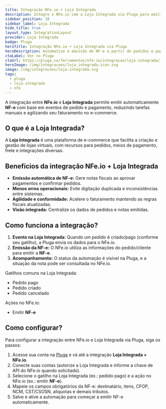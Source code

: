 ```yaml
---
title: Integração NFe.io + Loja Integrada
description: Integre o NFe.io com a Loja Integrada via Pluga para emitir NF-e automaticamente a partir de pedidos pagos.
sidebar_position: 18
sidebar_label: Loja Integrada
hide_title: true
layout_type: IntegrationLayout
provider: Loja Integrada
badge: Pluga
heroTitle: Integração NFe.io + Loja Integrada via Pluga
heroDescription: Automatize a emissão de NF-e a partir de pedidos e pagamentos aprovados.
ctaLabel: Ver no Pluga
ctaUrl: https://pluga.co/ferramentas/nfe-io/integracao/loja-integrada/
heroImage: /img/integracoes/loja_integrada-icon.svg
image: /img/integracoes/loja-integrada.svg
tags:
  - pluga
  - loja-integrada
  - nfe
---
```


A integração entre **NFe.io** e **Loja Integrada** permite emitir automaticamente **NF-e** com base em eventos de
pedido e pagamento, reduzindo tarefas manuais e agilizando seu faturamento no e-commerce.

## O que é a Loja Integrada?

A **Loja Integrada** é uma plataforma de e-commerce que facilita a criação e gestão de lojas virtuais, com recursos
para pedidos, meios de pagamento, frete e integrações diversas.

## Benefícios da integração NFe.io + Loja Integrada

- **Emissão automática de NF-e:** Gere notas fiscais ao aprovar pagamentos e confirmar pedidos.
- **Menos erros operacionais:** Evite digitação duplicada e inconsistências entre sistemas.
- **Agilidade e conformidade:** Acelere o faturamento mantendo as regras fiscais atualizadas.
- **Visão integrada:** Centralize os dados de pedidos e notas emitidas.

## Como funciona a integração?

1. **Evento na Loja Integrada:** Quando um pedido é criado/pago (conforme seu gatilho), a Pluga envia os dados para o NFe.io.
2. **Emissão da NF-e:** O NFe.io utiliza as informações do pedido/cliente para emitir a **NF-e**.
3. **Acompanhamento:** O status da automação é visível na Pluga, e a situação da nota pode ser consultada no NFe.io.

Gatilhos comuns na Loja Integrada:

- Pedido pago
- Pedido criado
- Pedido cancelado

Ações no NFe.io:

- Emitir **NF-e**

## Como configurar?

Para configurar a integração entre NFe.io e Loja Integrada via Pluga, siga os passos:

1. Acesse sua conta na [Pluga][1] e vá até a integração **Loja Integrada + NFe.io**.
2. Conecte suas contas (autorize a Loja Integrada e informe a chave de API do NFe.io quando solicitado).
3. Selecione o gatilho na Loja Integrada (ex.: pedido pago) e a ação no NFe.io (ex.: emitir **NF-e**).
4. Mapeie os campos obrigatórios da NF-e: destinatário, itens, CFOP, NCM, CST/CSOSN, alíquotas e demais tributos.
5. Salve e ative a automação para começar a emitir NF-e automaticamente.

[1]: https://pluga.co/ferramentas/nfe-io/integracao/loja-integrada/

